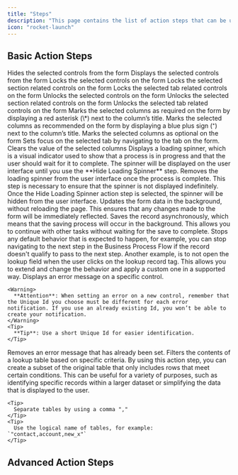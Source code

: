 ```yaml
---
title: "Steps"
description: "This page contains the list of action steps that can be used to when creating custom client-side business logic in UX Flows"
icon: "rocket-launch"
---
```


## Basic Action Steps

<AccordionGroup>
  <Accordion title="Hide" defaultOpen="false" icon="eye-slash">
    Hides the selected controls from the form
  </Accordion>
  <Accordion title="Display" defaultOpen="false" icon="eye">
    Displays the selected controls from the form
  </Accordion>
  <Accordion title="Lock" defaultOpen="false" icon="lock">
    Locks the selected controls on the form
  </Accordion>
  <Accordion title="Lock Section Fields" defaultOpen="false" icon="lock">
    Locks the selected section related controls on the form
  </Accordion>
  <Accordion title="Lock Tab Fields" defaultOpen="false" icon="lock">
    Locks the selected tab related controls on the form
  </Accordion>
  <Accordion title="Unlock" defaultOpen="false" icon="unlock">
    Unlocks the selected controls on the form
  </Accordion>
  <Accordion title="Unlock Section Fields" defaultOpen="false" icon="unlock">
    Unlocks the selected section related controls on the form
  </Accordion>
  <Accordion title="Unlock Tab Fields" defaultOpen="false" icon="unlock">
    Unlocks the selected tab related controls on the form
  </Accordion>
  <Accordion title="Set as Required" defaultOpen="false" icon="circle-exclamation">
    Marks the selected columns as required on the form by displaying a red asterisk (\*) next to the column’s title.
  </Accordion>
  <Accordion title="Set as Recommended" defaultOpen="false" icon="lightbulb">
    Marks the selected columns as recommended on the form by displaying a blue plus sign (⁺) next to the column’s title.
  </Accordion>
  <Accordion title="Set as Optional" defaultOpen="false" icon="option">
    Marks the selected columns as optional on the form
  </Accordion>
  <Accordion title="Set Focus" defaultOpen="false" icon="magnifying-glass">
    Sets focus on the selected tab by navigating to the tab on the form.
  </Accordion>
  <Accordion title="Set as Empty" defaultOpen="false" icon="transporter-empty">
    Clears the value of the selected columns
  </Accordion>
  <Accordion title="Show Loading Spinner" defaultOpen="false" icon="spinner">
    Displays a loading spinner, which is a visual indicator used to show that a process is in progress and that the user should wait for it to complete. The spinner will be displayed on the user interface until you use the **Hide Loading Spinner** step.
  </Accordion>
  <Accordion title="Hide Loading Spinner" defaultOpen="false" icon="eye-slash">
    Removes the loading spinner from the user interface once the process is complete. This step is necessary to ensure that the spinner is not displayed indefinitely. Once the Hide Loading Spinner action step is selected, the spinner will be hidden from the user interface.
  </Accordion>
  <Accordion title="Refresh" defaultOpen="false" icon="arrows-rotate">
    Updates the form data in the background, without reloading the page. This ensures that any changes made to the form will be immediately reflected.
  </Accordion>
  <Accordion title="Save" defaultOpen="false" icon="floppy-disk">
    Saves the record asynchronously, which means that the saving process will occur in the background. This allows you to continue with other tasks without waiting for the save to complete.
  </Accordion>
  <Accordion title="Cancel Default Behaviour" defaultOpen="false" icon="ban">
    Stops any default behavior that is expected to happen, for example, you can stop navigating to the next step in the Business Process Flow if the record doesn't qualify to pass to the next step. Another example, is to not open the lookup field when the user clicks on the lookup record tag. This allows you to extend and change the behavior and apply a custom one in a supported way.
  </Accordion>
  <Accordion title="Set Error on Control" defaultOpen="false" icon="bell">
    Displays an error message on a specific control.

    <Warning>
      **Attention**: When setting an error on a new control, remember that the Unique Id you choose must be different for each error notification. If you use an already existing Id, you won’t be able to create your notification.
    </Warning>
    <Tip>
      **Tip**: Use a short Unique Id for easier identification.
    </Tip>
  </Accordion>
  <Accordion title="Remove Error on Control" defaultOpen="false" icon="bell-slash">
    Removes an error message that has already been set.
  </Accordion>
  <Accordion title="Filter Lookup Tables" defaultOpen="false" icon="filter">
    Filters the contents of a lookup table based on specific criteria. By using this action step, you can create a subset of the original table that only includes rows that meet certain conditions. This can be useful for a variety of purposes, such as identifying specific records within a larger dataset or simplifying the data that is displayed to the user.

    <Tip>
      Separate tables by using a comma ","
    </Tip>
    <Tip>
      Use the logical name of tables, for example: `"contact,account,new_x"`
    </Tip>
  </Accordion>
</AccordionGroup>

## Advanced Action Steps

<AccordionGroup>
  <Accordion title="Condition" description="Branches the flow conditionally" defaultOpen="false" icon="code-branch">
    
  </Accordion>
  <Accordion title="Loop" description="Loops over a list of items" defaultOpen="false" icon="rotate-right">
    
  </Accordion>
  <Accordion title="Set Variable" description="Updates a variable's value" defaultOpen="false" icon="value-absolute">
    
  </Accordion>
  <Accordion title="Add Form Notification" description="Displays a form-level message" defaultOpen="false" icon="bell">
    
  </Accordion>
  <Accordion title="Remove Form Notification" description="Clears a form-level message" defaultOpen="false" icon="bell-slash">
    
  </Accordion>
  <Accordion title="In-App Notifications" description="Sends an In-app notification to a specific user" icon="bell-on">
    
  </Accordion>
  <Accordion title="Add App Notification" description="Add an global app level notification for the user" icon="bell">
    
  </Accordion>
  <Accordion title="Alert User" description="Displays an alert dialog for the user" defaultOpen="false" icon="sensor-triangle-exclamation">
    
  </Accordion>
  <Accordion title="Confirm User" description="Displays a confirmation dialog for the user" defaultOpen="false" icon="message-exclamation">
    
  </Accordion>
  <Accordion title="Display Error" description="Displays an error message" defaultOpen="false" icon="brake-warning">
    
  </Accordion>
  <Accordion title="Open View" description="Navigates to a table view" defaultOpen="false" icon="list">
    
  </Accordion>
  <Accordion title="Open Record" description="Navigates to a table record" defaultOpen="false" icon="square-poll-horizontal">
    
  </Accordion>
  <Accordion title="Open Dashboard" description="Navigates to a dashboard" defaultOpen="false" icon="chart-simple">
    
  </Accordion>
  <Accordion title="Open HTML Webresource" description="Navigates to an HTML webresources" defaultOpen="false" icon="html5">
    
  </Accordion>
  <Accordion title="Open a custom page" description="Navigates to a custom page" defaultOpen="false" icon="message-code">
    
  </Accordion>
  <Accordion title="Create View Side Pane" description="Opens a side pane with a table view" defaultOpen="false" icon="list">
    
  </Accordion>
  <Accordion title="Create Record Side Pane" description="Opens a side pane with a table record" defaultOpen="false" icon="square-poll-horizontal">
    
  </Accordion>
  <Accordion title="Create Dashboard Side Pane" description="Opens a side pane with a dashboard" defaultOpen="false" icon="chart-simple">
    
  </Accordion>
  <Accordion title="Create HTML Side Pane" description="Opens a side pane with an HTML Webresource" defaultOpen="false" icon="html5">
    
  </Accordion>
  <Accordion title="Create Custom Page Side Pane" description="Opens a side pane with a custom page" defaultOpen="false" icon="message-code">
    
  </Accordion>
  <Accordion title="Close Side Pane" description="Closes a side pane" defaultOpen="false" icon="xmark">
    
  </Accordion>
  <Accordion title="Expand Side Pane" description="Expands the side pane" defaultOpen="false" icon="sidebar">
    
  </Accordion>
  <Accordion title="Collapse Side Pane" description="Collapses the side pane" defaultOpen="false" icon="sidebar-flip">
    
  </Accordion>
  <Accordion title="Create Record" description="Creates a record in Dataverse" defaultOpen="false" icon="plus">
    
  </Accordion>
  <Accordion title="Update Record" description="Updates a record in Dataverse" defaultOpen="false" icon="pen">
    
  </Accordion>
  <Accordion title="Delete Record" description="Deletes a record in Dataverse" defaultOpen="false" icon="trash">
    
  </Accordion>
  <Accordion title="Get Record" description="Retrieves a single record from Dataverse" defaultOpen="false" icon="get-pocket">
    
  </Accordion>
  <Accordion title="Get Records" description="Retrieves a list of records from Dataverse" defaultOpen="false" icon="get-pocket">
    
  </Accordion>
  <Accordion title="Get Records with FetchXml" description="Retrieves a list of record from Dataverse using FetchXml" defaultOpen="false" icon="get-pocket">
    
  </Accordion>
  <Accordion title="Custom Code" description="Runs a custom JavaScript Code" defaultOpen="false" icon="js">
    
  </Accordion>
  <Accordion title="Fire attribute on change" description="Fires on change trigger of a specific attribute" icon="play">
    
  </Accordion>
  <Accordion title="Wait" description="Add a waiting time to your flow" icon="clock">
    
  </Accordion>
  
</AccordionGroup>
